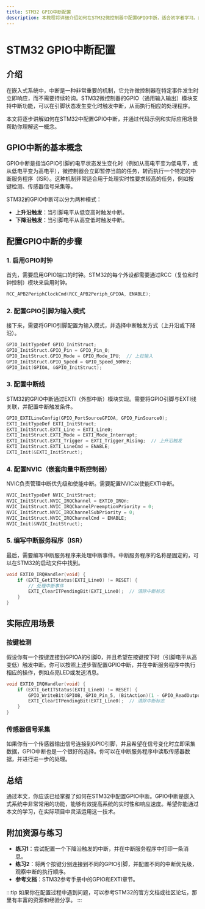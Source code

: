 ```yaml
---
title: STM32 GPIO中断配置
description: 本教程将详细介绍如何在STM32微控制器中配置GPIO中断，适合初学者学习。内容包括中断的基本概念、配置步骤、代码示例以及实际应用场景。
---
```


# STM32 GPIO中断配置

## 介绍

在嵌入式系统中，中断是一种非常重要的机制，它允许微控制器在特定事件发生时立即响应，而不需要持续轮询。STM32微控制器的GPIO（通用输入输出）模块支持中断功能，可以在引脚状态发生变化时触发中断，从而执行相应的处理程序。

本文将逐步讲解如何在STM32中配置GPIO中断，并通过代码示例和实际应用场景帮助你理解这一概念。

## GPIO中断的基本概念

GPIO中断是指当GPIO引脚的电平状态发生变化时（例如从高电平变为低电平，或从低电平变为高电平），微控制器会立即暂停当前的任务，转而执行一个特定的中断服务程序（ISR）。这种机制非常适合用于处理实时性要求较高的任务，例如按键检测、传感器信号采集等。

STM32的GPIO中断可以分为两种模式：
- **上升沿触发**：当引脚电平从低变高时触发中断。
- **下降沿触发**：当引脚电平从高变低时触发中断。

## 配置GPIO中断的步骤

### 1. 启用GPIO时钟
首先，需要启用GPIO端口的时钟。STM32的每个外设都需要通过RCC（复位和时钟控制）模块来启用时钟。

```c
RCC_APB2PeriphClockCmd(RCC_APB2Periph_GPIOA, ENABLE);
```

### 2. 配置GPIO引脚为输入模式
接下来，需要将GPIO引脚配置为输入模式，并选择中断触发方式（上升沿或下降沿）。

```c
GPIO_InitTypeDef GPIO_InitStruct;
GPIO_InitStruct.GPIO_Pin = GPIO_Pin_0;
GPIO_InitStruct.GPIO_Mode = GPIO_Mode_IPU;  // 上拉输入
GPIO_InitStruct.GPIO_Speed = GPIO_Speed_50MHz;
GPIO_Init(GPIOA, &GPIO_InitStruct);
```

### 3. 配置中断线
STM32的GPIO中断通过EXTI（外部中断）模块实现。需要将GPIO引脚与EXTI线关联，并配置中断触发条件。

```c
GPIO_EXTILineConfig(GPIO_PortSourceGPIOA, GPIO_PinSource0);
EXTI_InitTypeDef EXTI_InitStruct;
EXTI_InitStruct.EXTI_Line = EXTI_Line0;
EXTI_InitStruct.EXTI_Mode = EXTI_Mode_Interrupt;
EXTI_InitStruct.EXTI_Trigger = EXTI_Trigger_Rising;  // 上升沿触发
EXTI_InitStruct.EXTI_LineCmd = ENABLE;
EXTI_Init(&EXTI_InitStruct);
```

### 4. 配置NVIC（嵌套向量中断控制器）
NVIC负责管理中断优先级和使能中断。需要配置NVIC以使能EXTI中断。

```c
NVIC_InitTypeDef NVIC_InitStruct;
NVIC_InitStruct.NVIC_IRQChannel = EXTI0_IRQn;
NVIC_InitStruct.NVIC_IRQChannelPreemptionPriority = 0;
NVIC_InitStruct.NVIC_IRQChannelSubPriority = 0;
NVIC_InitStruct.NVIC_IRQChannelCmd = ENABLE;
NVIC_Init(&NVIC_InitStruct);
```

### 5. 编写中断服务程序（ISR）
最后，需要编写中断服务程序来处理中断事件。中断服务程序的名称是固定的，可以在STM32的启动文件中找到。

```c
void EXTI0_IRQHandler(void) {
    if (EXTI_GetITStatus(EXTI_Line0) != RESET) {
        // 处理中断事件
        EXTI_ClearITPendingBit(EXTI_Line0);  // 清除中断标志
    }
}
```

## 实际应用场景

### 按键检测
假设你有一个按键连接到GPIOA的引脚0，并且希望在按键按下时（引脚电平从高变低）触发中断。你可以按照上述步骤配置GPIO中断，并在中断服务程序中执行相应的操作，例如点亮LED或发送消息。

```c
void EXTI0_IRQHandler(void) {
    if (EXTI_GetITStatus(EXTI_Line0) != RESET) {
        GPIO_WriteBit(GPIOB, GPIO_Pin_5, (BitAction)(1 - GPIO_ReadOutputDataBit(GPIOB, GPIO_Pin_5)));  // 切换LED状态
        EXTI_ClearITPendingBit(EXTI_Line0);  // 清除中断标志
    }
}
```

### 传感器信号采集
如果你有一个传感器输出信号连接到GPIO引脚，并且希望在信号变化时立即采集数据，GPIO中断也是一个很好的选择。你可以在中断服务程序中读取传感器数据，并进行进一步的处理。

## 总结

通过本文，你应该已经掌握了如何在STM32中配置GPIO中断。GPIO中断是嵌入式系统中非常常用的功能，能够有效提高系统的实时性和响应速度。希望你能通过本文的学习，在实际项目中灵活运用这一技术。

## 附加资源与练习

- **练习1**：尝试配置一个下降沿触发的中断，并在中断服务程序中打印一条消息。
- **练习2**：将两个按键分别连接到不同的GPIO引脚，并配置不同的中断优先级，观察中断的执行顺序。
- **参考文档**：STM32参考手册中的GPIO和EXTI章节。

:::tip
如果你在配置过程中遇到问题，可以参考STM32的官方文档或社区论坛，那里有丰富的资源和经验分享。
:::